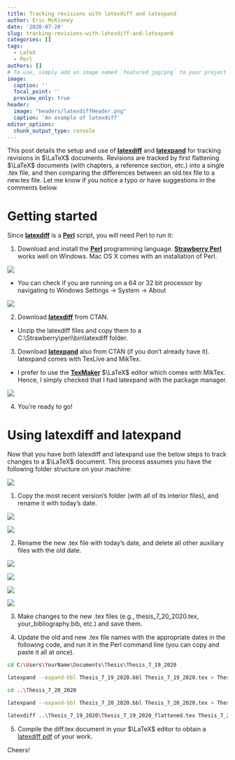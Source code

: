 ```yaml
---
title: Tracking revisions with latexdiff and latexpand
author: Eric McKinney
date: '2020-07-20'
slug: tracking-revisions-with-latexdiff-and-latexpand
categories: []
tags:
  - LaTeX
  - Perl
authors: []
# To use, simply add an image named `featured.jpg/png` to your project's folder. 
image:
  caption: ''
  focal_point: ''
  preview_only: true
header:
  image: "headers/latexdiffHeader.png"
  caption: 'An example of latexdiff'
editor_options: 
  chunk_output_type: console
---
```


This post details the setup and use of [**latexdiff**](https://ctan.org/pkg/latexdiff?lang=en) and [**latexpand**](https://ctan.org/pkg/latexpand?lang=en) for tracking revisions in $\LaTeX$ documents. Revisions are tracked by first flattening $\LaTeX$ documents (with chapters, a reference section, etc.) into a single .tex file, and then comparing the differences between an old.tex file to a new.tex file. Let me know if you notice a typo or have suggestions in the comments below.

# Getting started

Since [**latexdiff**](https://ctan.org/pkg/latexdiff?lang=en) is a [**Perl**](https://www.perl.org/get.html) script, you will need Perl to run it:

1. Download and install the [**Perl**](https://www.perl.org/get.html) programming language. [**Strawberry Perl**](http://strawberryperl.com/) works well on Windows. Mac OS X comes with an installation of Perl.

![](strawberryperl.png)

  + You can check if you are running on a 64 or 32 bit processor by navigating to Windows Settings -> System -> About

![](systemsettings.png)

2. Download [**latexdiff**](https://ctan.org/pkg/latexdiff?lang=en) from CTAN.

  + Unzip the latexdiff files and copy them to a C:\\Strawberry\\perl\\bin\\latexdiff folder.

3. Download [**latexpand**](https://ctan.org/pkg/latexpand?lang=en) also from CTAN (if you don't already have it). latexpand comes with TexLive and MikTex.

  + I prefer to use the [**TexMaker**](https://www.xm1math.net/texmaker/index.html) $\LaTeX$ editor which comes with MikTex. Hence, I simply checked that I had latexpand with the package manager.
  
![](packagemanager.png)

4. You're ready to go!

# Using latexdiff and latexpand

Now that you have both latexdiff and latexpand use the below steps to track changes to a $\LaTeX$ document. This process assumes you have the following folder structure on your machine:

![](folderstructure1.png)

1. Copy the most recent version's folder (with all of its interior files), and rename it with today’s date.

![](folderstructure2.png)

![](folderstructure3.png)

2. Rename the new .tex file with today’s date, and delete all other auxiliary files with the old date.

![](folderstructure4.png)

![](folderstructure5.png)

![](folderstructure6.png)

![](folderstructure7.png)

3. Make changes to the new .tex files (e.g., thesis_7_20_2020.tex, your_bibliography.bib, etc.) and save them.

4. Update the old and new .tex file names with the appropriate dates in the following code, and run it in the Perl command line (you can copy and paste it all at once).

```bash
cd C:\Users\YourName\Documents\Thesis\Thesis_7_19_2020

latexpand --expand-bbl Thesis_7_19_2020.bbl Thesis_7_19_2020.tex > Thesis_7_19_2020_flattened.tex

cd ..\Thesis_7_20_2020

latexpand --expand-bbl Thesis_7_20_2020.bbl Thesis_7_20_2020.tex > Thesis_7_20_2020_flattened.tex

latexdiff ..\Thesis_7_19_2020\Thesis_7_19_2020_flattened.tex Thesis_7_20_2020_flattened.tex > Thesis_7_20_2020_diff.tex
```

5. Compile the diff.tex document in your $\LaTeX$ editor to obtain a [latexdiff pdf](Thesis_7_20_2020_diff.pdf) of your work.

Cheers!